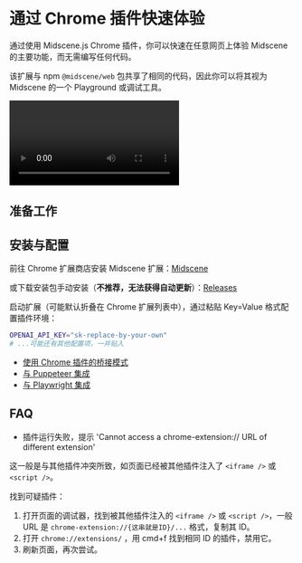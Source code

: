 
# 通过 Chrome 插件快速体验

通过使用 Midscene.js Chrome 插件，你可以快速在任意网页上体验 Midscene 的主要功能，而无需编写任何代码。

该扩展与 npm `@midscene/web` 包共享了相同的代码，因此你可以将其视为 Midscene 的一个 Playground 或调试工具。

<video
  src="https://lf3-static.bytednsdoc.com/obj/eden-cn/nupipfups/Midscene/recording_2025-07-07_08-16-16.mp4"
  controls
/>

## 准备工作

<PrepareKeyForFurtherUse />

## 安装与配置

前往 Chrome 扩展商店安装 Midscene 扩展：[Midscene](https://chromewebstore.google.com/detail/midscene/gbldofcpkknbggpkmbdaefngejllnief)

或下载安装包手动安装（**不推荐，无法获得自动更新**）：[Releases](https://github.com/web-infra-dev/midscene/releases)

启动扩展（可能默认折叠在 Chrome 扩展列表中），通过粘贴 Key=Value 格式配置插件环境：

```bash
OPENAI_API_KEY="sk-replace-by-your-own"
# ...可能还有其他配置项，一并贴入
```

<StartExperience />

- [使用 Chrome 插件的桥接模式](./bridge-mode-by-chrome-extension)
- [与 Puppeteer 集成](./integrate-with-puppeteer)
- [与 Playwright 集成](./integrate-with-playwright)

## FAQ

- 插件运行失败，提示 'Cannot access a chrome-extension:// URL of different extension'

这一般是与其他插件冲突所致，如页面已经被其他插件注入了 `<iframe />` 或 `<script />`。

找到可疑插件：

1. 打开页面的调试器，找到被其他插件注入的 `<iframe />` 或 `<script />`，一般 URL 是 `chrome-extension://{这串就是ID}/...` 格式，复制其 ID。
2. 打开 `chrome://extensions/` ，用 cmd+f 找到相同 ID 的插件，禁用它。
3. 刷新页面，再次尝试。
